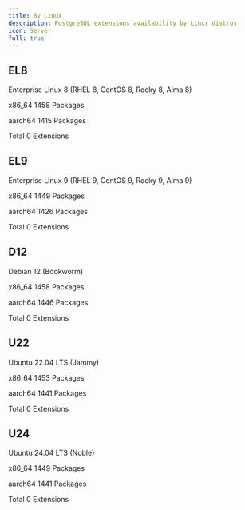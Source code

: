 ```yaml
---
title: By Linux
description: PostgreSQL extensions availability by Linux distros
icon: Server
full: true
---
```




## EL8

Enterprise Linux 8 (RHEL 8, CentOS 8, Rocky 8, Alma 8)

<Badge variant="blue-subtle">x86_64</Badge> <Badge variant="gray-subtle">1458 Packages</Badge>

<Badge variant="orange-subtle">aarch64</Badge> <Badge variant="gray-subtle">1415 Packages</Badge>

<Badge variant="green-subtle">Total</Badge> <Badge variant="gray-subtle">0 Extensions</Badge>


## EL9

Enterprise Linux 9 (RHEL 9, CentOS 9, Rocky 9, Alma 9)

<Badge variant="blue-subtle">x86_64</Badge> <Badge variant="gray-subtle">1449 Packages</Badge>

<Badge variant="orange-subtle">aarch64</Badge> <Badge variant="gray-subtle">1426 Packages</Badge>

<Badge variant="green-subtle">Total</Badge> <Badge variant="gray-subtle">0 Extensions</Badge>


## D12

Debian 12 (Bookworm)

<Badge variant="blue-subtle">x86_64</Badge> <Badge variant="gray-subtle">1458 Packages</Badge>

<Badge variant="orange-subtle">aarch64</Badge> <Badge variant="gray-subtle">1446 Packages</Badge>

<Badge variant="green-subtle">Total</Badge> <Badge variant="gray-subtle">0 Extensions</Badge>


## U22

Ubuntu 22.04 LTS (Jammy)

<Badge variant="blue-subtle">x86_64</Badge> <Badge variant="gray-subtle">1453 Packages</Badge>

<Badge variant="orange-subtle">aarch64</Badge> <Badge variant="gray-subtle">1441 Packages</Badge>

<Badge variant="green-subtle">Total</Badge> <Badge variant="gray-subtle">0 Extensions</Badge>


## U24

Ubuntu 24.04 LTS (Noble)

<Badge variant="blue-subtle">x86_64</Badge> <Badge variant="gray-subtle">1449 Packages</Badge>

<Badge variant="orange-subtle">aarch64</Badge> <Badge variant="gray-subtle">1441 Packages</Badge>

<Badge variant="green-subtle">Total</Badge> <Badge variant="gray-subtle">0 Extensions</Badge>


